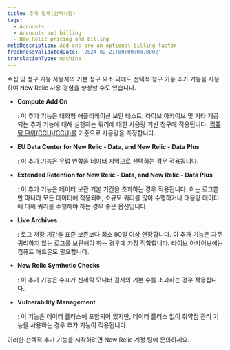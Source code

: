 ```yaml
---
title: 추가 결제(선택사항)
tags:
  - Accounts
  - Accounts and billing
  - New Relic pricing and billing
metaDescription: Add-ons are an optional billing factor
freshnessValidatedDate: '2024-02-21T00:00:00.000Z'
translationType: machine
---
```


수집 및 청구 가능 사용자의 기본 청구 요소 외에도 선택적 청구 가능 추가 기능을 사용하여 New Relic 사용 경험을 향상할 수도 있습니다.

* <DoNotTranslate>**Compute Add On**</DoNotTranslate>

  : 이 추가 기능은 대화형 애플리케이션 보안 테스트, 라이브 아카이브 및 기타 제공되는 추가 기능에 대해 실행하는 쿼리에 대한 사용량 기반 청구에 적용됩니다. [컴퓨팅 단위(CCU)(CCU)를](/docs/licenses/license-information/product-definitions/new-relic-one-pricing-definitions#compute-capacity-unit) 기준으로 사용량을 측정합니다.

* <DoNotTranslate>**EU Data Center for New Relic - Data, and New Relic - Data Plus**</DoNotTranslate>

  : 이 추가 기능은 유럽 연합을 데이터 지역으로 선택하는 경우 적용됩니다.

* <DoNotTranslate>**Extended Retention for New Relic - Data, and New Relic - Data Plus**</DoNotTranslate>

  : 이 추가 기능은 데이터 보관 기본 기간을 초과하는 경우 적용됩니다. 이는 로그뿐만 아니라 모든 데이터에 적용되며, 소규모 쿼리를 많이 수행하거나 대용량 데이터에 대해 쿼리를 수행해야 하는 경우 좋은 옵션입니다.

* <DoNotTranslate>**Live Archives**</DoNotTranslate>

  : 로그 저장 기간을 표준 보존보다 최소 90일 이상 연장합니다. 이 추가 기능은 자주 쿼리하지 않는 로그를 보관해야 하는 경우에 가장 적합합니다. 라이브 아카이브에는 컴퓨트 애드온도 필요합니다.

* <DoNotTranslate>**New Relic Synthetic Checks**</DoNotTranslate>

  : 이 추가 기능은 수표가 신세틱 모니터 검사의 기본 수를 초과하는 경우 적용됩니다.

* <DoNotTranslate>**Vulnerability Management**</DoNotTranslate>

  : 이 기능은 데이터 플러스에 포함되어 있지만, 데이터 플러스 없이 취약점 관리 기능을 사용하는 경우 추가 기능이 적용됩니다.

이러한 선택적 추가 기능을 시작하려면 New Relic 계정 팀에 문의하세요.